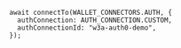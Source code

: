 ```tsx title="web3authContext.tsx"
await connectTo(WALLET_CONNECTORS.AUTH, {
  authConnection: AUTH_CONNECTION.CUSTOM,
  authConnectionId: "w3a-auth0-demo",
});
```
